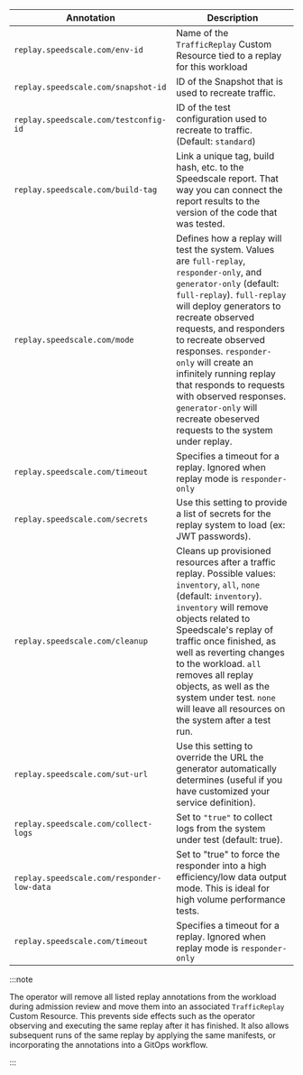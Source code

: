 | Annotation                             | Description   |
| -------------------------------------- | ------------- |
| `replay.speedscale.com/env-id`           | Name of the `TrafficReplay` Custom Resource tied to a replay for this workload |
| `replay.speedscale.com/snapshot-id`      | ID of the Snapshot that is used to recreate traffic. |
| `replay.speedscale.com/testconfig-id`    | ID of the test configuration used to recreate to traffic. (Default: `standard`)|
| `replay.speedscale.com/build-tag`        | Link a unique tag, build hash, etc. to the Speedscale report. That way you can connect the report results to the version of the code that was tested. |
| `replay.speedscale.com/mode`             | Defines how a replay will test the system. Values are `full-replay`, `responder-only`, and `generator-only` (default: `full-replay`). `full-replay` will deploy generators to recreate observed requests, and responders to recreate observed responses. `responder-only` will create an infinitely running replay that responds to requests with observed responses. `generator-only` will recreate obeserved requests to the system under replay. |
| `replay.speedscale.com/timeout`        | Specifies a timeout for a replay. Ignored when replay mode is `responder-only` |
| `replay.speedscale.com/secrets`          | Use this setting to provide a list of secrets for the replay system to load (ex: JWT passwords). |
| `replay.speedscale.com/cleanup`          | Cleans up provisioned resources after a traffic replay. Possible values: `inventory`, `all`, `none` (default: `inventory`). `inventory` will remove objects related to Speedscale's replay of traffic once finished, as well as reverting changes to the workload. `all` removes all replay objects, as well as the system under test. `none` will leave all resources on the system after a test run. |
| `replay.speedscale.com/sut-url`          | Use this setting to override the URL the generator automatically determines (useful if you have customized your service definition). |
| `replay.speedscale.com/collect-logs`    | Set to `"true"` to collect logs from the system under test (default: true). |
| `replay.speedscale.com/responder-low-data` | Set to "true" to force the responder into a high efficiency/low data output mode. This is ideal for high volume performance tests. |
| `replay.speedscale.com/timeout` | Specifies a timeout for a replay. Ignored when replay mode is `responder-only` |

:::note

The operator will remove all listed replay annotations from the workload during admission review and move them into an associated `TrafficReplay` Custom Resource.
This prevents side effects such as the operator observing and executing the same replay after it has finished.
It also allows subsequent runs of the same replay by applying the same manifests, or incorporating the annotations into a GitOps workflow.

:::
